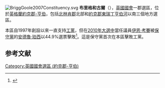 [[File:BriggGoole2007Constituency.svg|right]]
'''布里格和古爾'''（{{lang-en|Brigg and Goole}}），[[英國|英國]][[英國國會|國會]]一郡選區，位於[[英格蘭|英格蘭]][[約克郡-亨伯|約克郡-亨伯]]，包括[[北林肯郡|北林肯郡]]北部和[[約克郡東瑞丁|約克郡東瑞丁]][[亨伯河|亨伯河]]以南三個地方選區。

本區自1997年創設以來一直支持[[工黨_(英國)|工黨]]，但在[[2010年英國大選|2010年大選中]]當任議員[[伊恩·考賽|伊恩·考賽]]被[[保守黨_(英國)|保守黨]]的[[安德魯·珀西|安德魯·珀西]]以44.9%選票擊敗<ref name="">{{cite news
|publisher=[[英國廣播公司|英國廣播公司]]
|date=2010年5月7日
|title=Election 2010/Constituency/Brigg & Goole
|url=http://news.bbc.co.uk/1/shared/election2010/results/constituency/a67.stm
|accessdate=2010年10月16日
|archive-date=2010年4月17日
|archive-url=https://web.archive.org/web/20100417050244/http://news.bbc.co.uk/1/shared/election2010/results/constituency/a67.stm
|dead-url=no
}}</ref>。這是保守黨首次在本區擊敗工黨。

==参考文献==
<div class="references-small">
<references></references>
</div>
{{DEFAULTSORT:Brigg and Goole (UK Parliament constituency)}}
[[Category:英國國會選區_(約克郡-亨伯)|Category:英國國會選區 (約克郡-亨伯)]]